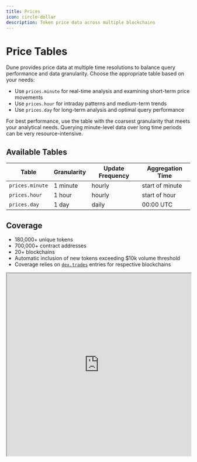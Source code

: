 ```yaml
---
title: Prices
icon: circle-dollar
description: Token price data across multiple blockchains
---
```


# Price Tables

Dune provides price data at multiple time resolutions to balance query performance and data granularity. Choose the appropriate table based on your needs:

- Use `prices.minute` for real-time analysis and examining short-term price movements
- Use `prices.hour` for intraday patterns and medium-term trends
- Use `prices.day` for long-term analysis and optimal query performance

For best performance, use the table with the coarsest granularity that meets your analytical needs. Querying minute-level data over long time periods can be very resource-intensive.

## Available Tables

| Table           | Granularity | Update Frequency | Aggregation Time |
| --------------- | ----------- | ---------------- | ---------------- |
| `prices.minute` | 1 minute    | hourly           | start of minute  |
| `prices.hour`   | 1 hour      | hourly           | start of hour    |
| `prices.day`    | 1 day       | daily            | 00:00 UTC        |

## Coverage

- 180,000+ unique tokens
- 700,000+ contract addresses
- 20+ blockchains
- Automatic inclusion of new tokens exceeding $10k volume threshold
- Coverage relies on [`dex.trades`](/data-catalog/curated/evm/DEX/dex-trades) entries for respective blockchains

<iframe
  src="https://dune.com/embeds/4239607/7131816/"
  width="100%"
  height="500px"
/>

For anything not covered in the `prices.day`, `prices.hour` or `prices.minute` tables, you can use the legacy tables: `prices.usd`, `prices.usd_daily`, and `prices.usd_latest`. There we keep a historical record of prices for ~2,800 tokens that extends beyond our current dex.trades coverage.

<Card title="Check Price Coverage" href="https://dune.com/dune/does-dune-have-price-for-token" icon="dashboard">
  You can test the coverage of prices.day, prices.hour, and prices.minute tables here.
</Card>

## Schema

All price tables share the following schema:

| Column             | Type        | Description                                                                      |
| ------------------ | ----------- | -------------------------------------------------------------------------------- |
| `contract_address` | _varbinary_ | Token identifier (ERC20 contract address, Solana mint address, null for natives) |
| `blockchain`       | _varchar_   | Network identifier                                                               |
| `symbol`           | _varchar_   | Token symbol                                                                     |
| `price`            | _double_    | USD price                                                                        |
| `timestamp`        | _timestamp_ | timestamp (start of minute, hour, or day)                                        |

## Technical Notes

- Prices are calculated independently per blockchain
- Prices are aggregated across all liquidity pools per blockchain
- Token identification requires both `contract_address` AND `blockchain`
- `symbol` is not unique - do not use for token identification
- if there is no trades for a token, we use the last available price and carry it forward until there is new trade data

## Methodology

Dune's price data is derived primarily from DEX trading activity captured in [`dex.trades`](/data-catalog/curated/evm/DEX/dex-trades), providing broad coverage across 180,000+ tokens and 20+ blockchains. The data undergoes rigorous processing including volume filtering, outlier removal, and VWAP calculations to ensure accuracy and reliability. This methodology enables automatic price tracking for any token that achieves meaningful trading volume (>$10k), while maintaining data quality through statistical controls.  
Despite comprehensive internal testing and measures to prevent data errors, it's possible for prices to be inaccurate due to outlier trades (arbitrage, hacks etc.) which can skew the data. If you happen to notice a price error, please open an issue on [GitHub](https://github.com/duneanalytics/spellbook/issues).

### Step 1: Importing Trusted Token Prices

Dune sources trusted token prices from [Coin Paprika](https://coinpaprika.com/). These prices:

- Cover major tokens that are defined in the `prices.trusted_tokens` table
- Serve as base prices for calculating prices of other tokens traded against them in DEX pairs

### Step 2: DEX-Derived Prices

For details on how Dune processes DEX trade data to derive accurate token prices, see the [DEX Trade Processing](/data-catalog/curated/evm/DEX/dex-trades):

- We start by collecting raw trading data from the `dex.trades` table
- We calculate prices for trading pairs where one token is from our trusted token list
- The data then goes through our processing pipeline which:
  - Excludes trades with less than $10,000 USD in total volume
  - Takes the median price from each block to reduce outlier impact
  - Calculates USD prices using our trusted token prices as reference
  - Applies volume-weighted averaging (VWAP) for each time interval
  - Filters out extreme price movements exceeding 1000% from previous period
  - Uses forward-filling to handle periods without valid trades

### Example

For a USDC/TOKEN pair:

1. Get USDC price from trusted tokens
2. Use DEX trade `amount_usd` = amount_token \* trusted_token_price
3. Apply processing pipeline to calculate final TOKEN price


## Legacy Tables

The following tables are maintained for historical compatibility but we no longer add tokens to them.

- `prices.usd`
- `prices.usd_daily`
- `prices.usd_latest`
